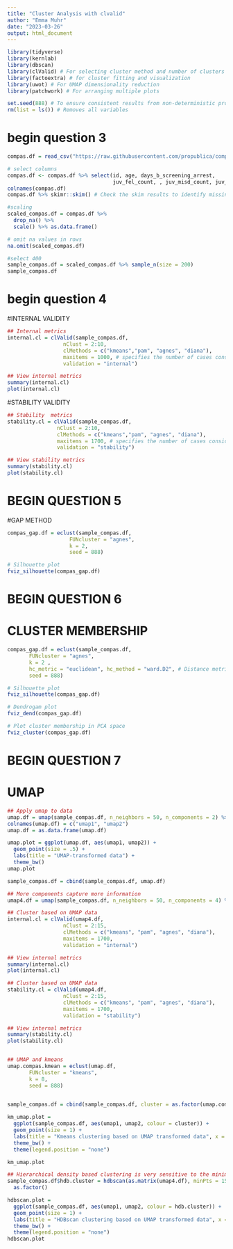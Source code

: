 ```yaml
---
title: "Cluster Analysis with clvalid"
author: "Emma Muhr"
date: "2023-03-26"
output: html_document
---
```


```r

library(tidyverse)
library(kernlab)
library(dbscan)
library(clValid) # For selecting cluster method and number of clusters
library(factoextra) # for cluster fitting and visualization
library(uwot) # For UMAP dimensionality reduction 
library(patchwork) # For arranging multiple plots

set.seed(888) # To ensure consistent results from non-deterministic procedures
rm(list = ls()) # Removes all variables

```

# begin question 3
```r
compas.df = read_csv("https://raw.githubusercontent.com/propublica/compas-analysis/master/compas-scores.csv")

# select columns
compas.df <- compas.df %>% select(id, age, days_b_screening_arrest,
                                  juv_fel_count, , juv_misd_count, juv_other_count, priors_count)
colnames(compas.df)
compas.df %>% skimr::skim() # Check the skim results to identify missing data

#scaling
scaled_compas.df = compas.df %>% 
  drop_na() %>%  
  scale() %>% as.data.frame() 

# omit na values in rows
na.omit(scaled_compas.df)

#select 400
sample_compas.df = scaled_compas.df %>% sample_n(size = 200)
sample_compas.df

```


# begin question 4

#INTERNAL VALIDITY
```r

## Internal metrics
internal.cl = clValid(sample_compas.df, 
                  nClust = 2:10, 
                  clMethods = c("kmeans","pam", "agnes", "diana"),
                  maxitems = 1000, # specifies the number of cases considered
                  validation = "internal")

## View internal metrics   
summary(internal.cl)
plot(internal.cl)


```
#STABILITY VALIDITY
```r

## Stability  metrics
stability.cl = clValid(sample_compas.df, 
                nClust = 2:10, 
                clMethods = c("kmeans","pam", "agnes", "diana"),
                maxitems = 1700, # specifies the number of cases considered
                validation = "stability")

## View stability metrics
summary(stability.cl)
plot(stability.cl)

```


# BEGIN QUESTION 5

#GAP METHOD
```r

compas_gap.df = eclust(sample_compas.df, 
                    FUNcluster = "agnes", 
                    k = 2,
                    seed = 888)

# Silhouette plot
fviz_silhouette(compas_gap.df)

```


# BEGIN QUESTION 6

# CLUSTER MEMBERSHIP

```r

compas_gap.df = eclust(sample_compas.df, 
       FUNcluster = "agnes", 
       k = 2 ,
       hc_metric = "euclidean", hc_method = "ward.D2", # Distance metric and aglomeration method
       seed = 888)

# Silhouette plot
fviz_silhouette(compas_gap.df)

# Dendrogam plot
fviz_dend(compas_gap.df) 

# Plot cluster membership in PCA space
fviz_cluster(compas_gap.df)

```
# BEGIN QUESTION 7

# UMAP

```r

## Apply umap to data
umap.df = umap(sample_compas.df, n_neighbors = 50, n_components = 2) %>% scale()
colnames(umap.df) = c("umap1", "umap2")
umap.df = as.data.frame(umap.df)

umap.plot = ggplot(umap.df, aes(umap1, umap2)) + 
  geom_point(size = .5) +
  labs(title = "UMAP-transformed data") +
  theme_bw() 
umap.plot

sample_compas.df = cbind(sample_compas.df, umap.df)

## More components capture more information
umap4.df = umap(sample_compas.df, n_neighbors = 50, n_components = 4) %>% scale()

## Cluster based on UMAP data
internal.cl = clValid(umap4.df, 
                  nClust = 2:15, 
                  clMethods = c("kmeans", "pam", "agnes", "diana"),
                  maxitems = 1700,
                  validation = "internal")

## View internal metrics   
summary(internal.cl)
plot(internal.cl)

## Cluster based on UMAP data
stability.cl = clValid(umap4.df, 
                  nClust = 2:15, 
                  clMethods = c("kmeans", "pam", "agnes", "diana"),
                  maxitems = 1700,
                  validation = "stability")

## View internal metrics   
summary(stability.cl)
plot(stability.cl)


## UMAP and kmeans
umap.compas.kmean = eclust(umap.df, 
       FUNcluster = "kmeans", 
       k = 8,
       seed = 888)
  

sample_compas.df = cbind(sample_compas.df, cluster = as.factor(umap.compas.kmean$cluster))

km_umap.plot = 
  ggplot(sample_compas.df, aes(umap1, umap2, colour = cluster)) + 
  geom_point(size = 1) + 
  labs(title = "Kmeans clustering based on UMAP transformed data", x = "", y = "") +
  theme_bw() + 
  theme(legend.position = "none") 

km_umap.plot

## Hierarchical density based clustering is very sensitive to the minimum number of points
sample_compas.df$hdb.cluster = hdbscan(as.matrix(umap4.df), minPts = 15)$cluster %>%    
  as.factor()

hdbscan.plot = 
  ggplot(sample_compas.df, aes(umap1, umap2, colour = hdb.cluster)) + 
  geom_point(size = 1) + 
  labs(title = "HDBscan clustering based on UMAP transformed data", x = "", y = "") +
  theme_bw() + 
  theme(legend.position = "none") 
hdbscan.plot

```

